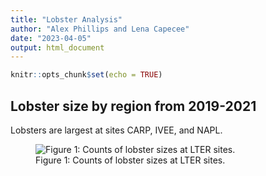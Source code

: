 ```yaml
---
title: "Lobster Analysis"
author: "Alex Phillips and Lena Capecee"
date: "2023-04-05"
output: html_document
---
```


```r
knitr::opts_chunk$set(echo = TRUE)
```


## Lobster size by region from 2019-2021

Lobsters are largest at sites CARP, IVEE, and NAPL. 

![Figure 1: Counts of lobster sizes at LTER sites.](../figs/lobster_size_site.png)

